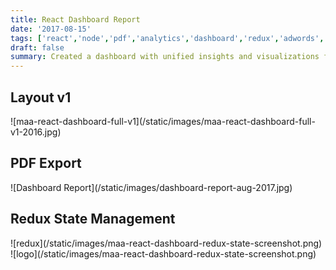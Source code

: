 ```yaml
---
title: React Dashboard Report
date: '2017-08-15'
tags: ['react','node','pdf','analytics','dashboard','redux','adwords','digital marketing']
draft: false
summary: Created a dashboard with unified insights and visualizations for campaign optimization.
---
```


## Layout v1

<div className="flex flex-wrap -mx-2 overflow-auto xl:-mx-2">
  <div className="my-1 px-2 w-full overflow-hidden xl:my-1 xl:px-2">
    ![maa-react-dashboard-full-v1](/static/images/maa-react-dashboard-full-v1-2016.jpg)
  </div>
</div>

## PDF Export

<div className="flex flex-wrap -mx-2 overflow-auto xl:-mx-2">
  <div className="my-1 px-2 w-full overflow-hidden xl:my-1 xl:px-2">
    ![Dashboard Report](/static/images/dashboard-report-aug-2017.jpg)
  </div>
</div>

## Redux State Management

<div className="flex flex-wrap -mx-2 overflow-auto xl:-mx-2">
  <div className="my-1 px-2 w-full overflow-hidden xl:my-1 xl:px-2">
    ![redux](/static/images/maa-react-dashboard-redux-state-screenshot.png)
  </div>
  <div className="my-1 px-2 w-full overflow-hidden xl:my-1 xl:px-2">
    ![logo](/static/images/maa-react-dashboard-redux-state-screenshot.png)
  </div>
</div>
